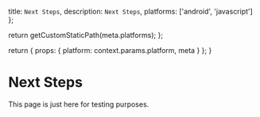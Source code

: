 
  title: `Next Steps`,
  description: `Next Steps`,
  platforms: ['android', 'javascript']
};

  return getCustomStaticPath(meta.platforms);
};

  return {
    props: {
      platform: context.params.platform,
      meta
    }
  };
}

# Next Steps

This page is just here for testing purposes.

